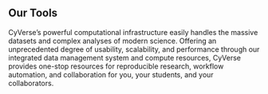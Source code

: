 
<div id="tools" class="brder rounded-3 shdow-lg my-4 p-4">
<h2 className="my-4 display-4 ">Our Tools</h2>
<p class="lead">
CyVerse’s powerful computational infrastructure easily handles the massive datasets and complex analyses of modern science. Offering an unprecedented degree of usability, scalability, and performance through our integrated data management system and compute resources, CyVerse provides one-stop resources for reproducible research, workflow automation, and collaboration for you, your students, and your collaborators.
</p>
<DEBlock />
<DataStoreDataCommons />
</div>